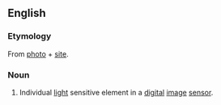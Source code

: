 ==English==


===Etymology===
From [[photo]] + [[site]].

===Noun===
{{en-noun}}
{{wikipedia}}

# Individual [[light]] sensitive element in a [[digital]] [[image]] [[sensor]].